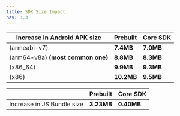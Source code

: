 ```yaml
---
title: SDK Size Impact
nav: 3.3
---
```


| Increase in Android APK size      | Prebuilt  | Core SDK  |
| --------------------------------- | --------- | --------- |
| (armeabi-v7)                      | **7.4MB** | **7.0MB** |
| (arm64-v8a) **(most common one)** | **8.8MB** | **8.3MB** |
| (x86_64)                          | **9.9MB** | **9.3MB** |
| (x86)                             | **10.2MB**| **9.5MB** |


|                                   | Prebuilt   | Core SDK   |
| --------------------------------- | ---------- | ---------- |
| Increase in JS Bundle size        | **3.23MB** | **0.40MB** |